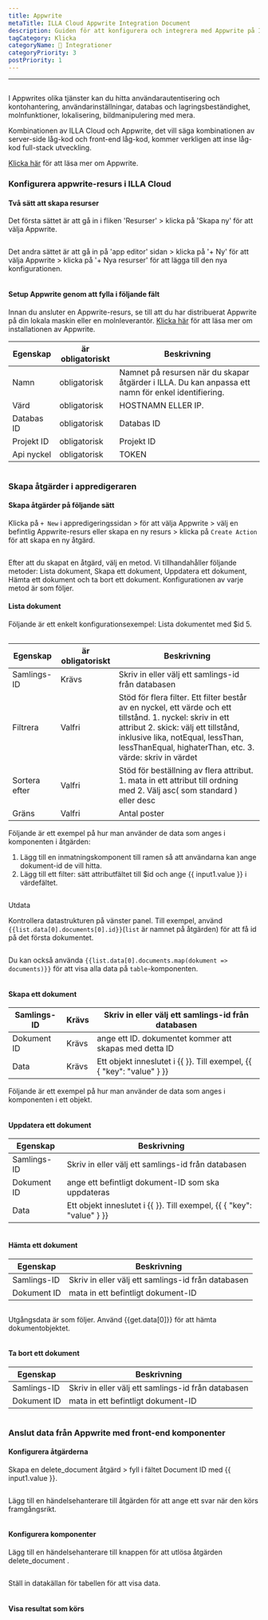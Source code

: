 ```yaml
---
title: Appwrite
metaTitle: ILLA Cloud Appwrite Integration Document
description: Guiden för att konfigurera och integrera med Appwrite på ILLA Cloud
tagCategory: Klicka
categoryName: 🔨 Integrationer
categoryPriority: 3
postPriority: 1
---
```


* * *

## <Heading hidden>Appwrite-databas</Heading>

I Appwrites olika tjänster kan du hitta användarautentisering och kontohantering, användarinställningar, databas och lagringsbeständighet, molnfunktioner, lokalisering, bildmanipulering med mera. 

Kombinationen av ILLA Cloud och Appwrite, det vill säga kombinationen av server-side låg-kod och front-end låg-kod, kommer verkligen att inse låg-kod full-stack utveckling.

[Klicka här](https://appwrite.io/) för att läsa mer om Appwrite.

### Konfigurera appwrite-resurs i ILLA Cloud

#### Två sätt att skapa resurser

Det första sättet är att gå in i fliken 'Resurser' > klicka på 'Skapa ny' för att välja Appwrite. 

<img src='https://cdn.illacloud.com/official-website/img/docs/assemble/appwrite1.png' alt="" />

Det andra sättet är att gå in på 'app editor' sidan > klicka på '+ Ny' för att välja Appwrite > klicka på '+ Nya resurser' för att lägga till den nya konfigurationen. 

<img src='https://cdn.illacloud.com/official-website/img/docs/assemble/appwrite2.png' alt="" />

#### Setup Appwrite genom att fylla i följande fält

Innan du ansluter en Appwrite-resurs, se till att du har distribuerat Appwrite på din lokala maskin eller en molnleverantör. [Klicka här](https://appwrite.io/docs/installation) för att läsa mer om installationen av Appwrite. 

| Egenskap   | är obligatoriskt | Beskrivning                                                                                         |
| ---------- | ---------------- | --------------------------------------------------------------------------------------------------- |
| Namn       | obligatorisk     | Namnet på resursen när du skapar åtgärder i ILLA. Du kan anpassa ett namn för enkel identifiering.  |
| Värd       | obligatorisk     | HOSTNAMN ELLER IP.                                                                                  |
| Databas ID | obligatorisk     | Databas ID                                                                                          |
| Projekt ID | obligatorisk     | Projekt ID                                                                                          |
| Api nyckel | obligatorisk     | TOKEN                                                                                               |

<img src='https://cdn.illacloud.com/official-website/img/docs/assemble/appwrite3.png' alt="" />

### Skapa åtgärder i appredigeraren

#### Skapa åtgärder på följande sätt

Klicka på `+ New` i appredigeringssidan > för att välja Appwrite > välj en befintlig Appwrite-resurs eller skapa en ny resurs > klicka på `Create Action` för att skapa en ny åtgärd. 

<img src='https://cdn.illacloud.com/official-website/img/docs/assemble/appwrite4.png' alt="" />

Efter att du skapat en åtgärd, välj en metod. Vi tillhandahåller följande metoder: Lista dokument, Skapa ett dokument, Uppdatera ett dokument, Hämta ett dokument och ta bort ett dokument. Konfigurationen av varje metod är som följer. 

#### Lista dokument

Följande är ett enkelt konfigurationsexempel: Lista dokumentet med $id 5. 

<img src='https://cdn.illacloud.com/official-website/img/docs/assemble/appwrite5.png' alt="" />

| Egenskap      | är obligatoriskt | Beskrivning                                                                                                                                                                                                                                        |
| ------------- | ---------------- | -------------------------------------------------------------------------------------------------------------------------------------------------------------------------------------------------------------------------------------------------- |
| Samlings-ID   | Krävs            | Skriv in eller välj ett samlings-id från databasen                                                                                                                                                                                                 |
| Filtrera      | Valfri           | Stöd för flera filter. Ett filter består av en nyckel, ett värde och ett tillstånd. 1. nyckel: skriv in ett attribut 2. skick: välj ett tillstånd, inklusive lika, notEqual, lessThan, lessThanEqual, highaterThan, etc. 3. värde: skriv in värdet |
| Sortera efter | Valfri           | Stöd för beställning av flera attribut. 1. mata in ett attribut till ordning med 2. Välj asc( som standard ) eller desc                                                                                                                            |
| Gräns         | Valfri           | Antal poster                                                                                                                                                                                                                                       |

Följande är ett exempel på hur man använder de data som anges i komponenten i åtgärden:

1.  Lägg till en inmatningskomponent till ramen så att användarna kan ange dokument-id de vill hitta.  
2.  Lägg till ett filter: sätt attributfältet till $id och ange {{ input1.value }} i värdefältet. 

<img src='https://cdn.illacloud.com/official-website/img/docs/assemble/appwrite6.png' alt="" />

Utdata

Kontrollera datastrukturen på vänster panel. Till exempel, använd `{{list.data[0].documents[0].id}}`(`list` är namnet på åtgärden) för att få id på det första dokumentet. 

<img src='https://cdn.illacloud.com/official-website/img/docs/assemble/appwrite7.png' alt="" />

Du kan också använda `{{list.data[0].documents.map(dokument => documents)}}` för att visa alla data på `table`-komponenten. 

<img src='https://cdn.illacloud.com/official-website/img/docs/assemble/appwrite8.png' alt="" />

#### Skapa ett dokument

| Samlings-ID | Krävs | Skriv in eller välj ett samlings-id från databasen                    |
| ----------- | ----- | --------------------------------------------------------------------- |
| Dokument ID | Krävs | ange ett ID. dokumentet kommer att skapas med detta ID                |
| Data        | Krävs | Ett objekt inneslutet i {{ }}. Till exempel, {{ { "key": "value" } }} |

Följande är ett exempel på hur man använder de data som anges i komponenten i ett objekt. 

<img src='https://cdn.illacloud.com/official-website/img/docs/assemble/appwrite9.png' alt="" />

#### Uppdatera ett dokument

| Egenskap    | Beskrivning                                                           |
| ----------- | --------------------------------------------------------------------- |
| Samlings-ID | Skriv in eller välj ett samlings-id från databasen                    |
| Dokument ID | ange ett befintligt dokument-ID som ska uppdateras                    |
| Data        | Ett objekt inneslutet i {{ }}. Till exempel, {{ { "key": "value" } }} |

<img src='https://cdn.illacloud.com/official-website/img/docs/assemble/appwrite10.png' alt="" />

#### Hämta ett dokument

| Egenskap    | Beskrivning                                        |
| ----------- | -------------------------------------------------- |
| Samlings-ID | Skriv in eller välj ett samlings-id från databasen |
| Dokument ID | mata in ett befintligt dokument-ID                 |

<img src='https://cdn.illacloud.com/official-website/img/docs/assemble/appwrite11.png' alt="" />

Utgångsdata är som följer. Använd {{get.data[0]}} för att hämta dokumentobjektet.

<img src='https://cdn.illacloud.com/official-website/img/docs/assemble/appwrite12.png' alt="" />

#### Ta bort ett dokument

| Egenskap    | Beskrivning                                        |
| ----------- | -------------------------------------------------- |
| Samlings-ID | Skriv in eller välj ett samlings-id från databasen |
| Dokument ID | mata in ett befintligt dokument-ID                 |

<img src='https://cdn.illacloud.com/official-website/img/docs/assemble/appwrite13.png' alt="" />

### Anslut data från Appwrite med front-end komponenter

#### Konfigurera åtgärderna

Skapa en delete_document åtgärd > fyll i fältet Document ID med {{ input1.value }}. 

<img src='https://cdn.illacloud.com/official-website/img/docs/assemble/appwrite14.png' alt="" />

Lägg till en händelsehanterare till åtgärden för att ange ett svar när den körs framgångsrikt. 

<img src='https://cdn.illacloud.com/official-website/img/docs/assemble/appwrite15.png' alt="" />

#### Konfigurera komponenter

Lägg till en händelsehanterare till knappen för att utlösa åtgärden delete_document . 

<img src='https://cdn.illacloud.com/official-website/img/docs/assemble/appwrite16.png' alt="" />

Ställ in datakällan för tabellen för att visa data. 

<img src='https://cdn.illacloud.com/official-website/img/docs/assemble/appwrite17.png' alt="" />

#### Visa resultat som körs

<img src='https://cdn.illacloud.com/official-website/img/docs/assemble/appwrite18.gif' alt="" />
